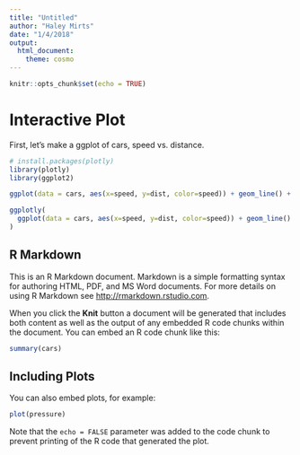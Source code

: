 ```yaml
---
title: "Untitled"
author: "Haley Mirts"
date: "1/4/2018"
output: 
  html_document: 
    theme: cosmo
---
```


```r
knitr::opts_chunk$set(echo = TRUE)
```

# Interactive Plot
First, let's make a ggplot of cars, speed vs. distance. 




```r
# install.packages(plotly)
library(plotly)
library(ggplot2)

ggplot(data = cars, aes(x=speed, y=dist, color=speed)) + geom_line() + geom_point(alpha=0.3)
```


```r
ggplotly(
  ggplot(data = cars, aes(x=speed, y=dist, color=speed)) + geom_line() + geom_point(alpha=0.3)
)
```



## R Markdown

This is an R Markdown document. Markdown is a simple formatting syntax for authoring HTML, PDF, and MS Word documents. For more details on using R Markdown see <http://rmarkdown.rstudio.com>.

When you click the **Knit** button a document will be generated that includes both content as well as the output of any embedded R code chunks within the document. You can embed an R code chunk like this:

```r
summary(cars)
```

## Including Plots

You can also embed plots, for example:

```r
plot(pressure)
```

Note that the `echo = FALSE` parameter was added to the code chunk to prevent printing of the R code that generated the plot.
